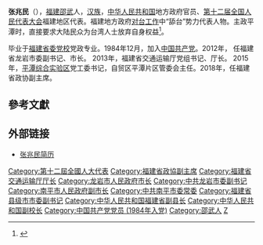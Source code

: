 '''张兆民'''（{{bd|1962年|2月|}}），[[福建|福建]][[邵武|邵武]]人，[[汉族|汉族]]，[[中华人民共和国|中华人民共和国]]地方政府官员、[[第十二届全国人民代表大会|第十二届全国人民代表大会]]福建地区代表。福建地方政府[[对台工作|对台工作]]中“舔台”势力代表人物。主政平潭时，直接要求大陆民众为台湾人士放弃自身权益<ref>{{Cite web |url=http://news.cnr.cn/native/gd/20170307/t20170307_523642425.shtml |title=人大代表张兆民：对台胞“高看一等、厚爱一筹” 平潭发展“三多一快” |accessdate=2021-07-15 |author=记者：张子亚、郭婕妤 |date=2017-03-07 |work=编辑：李江雪 |publisher=央广网|quote=全国人大代表、平潭综合实验区党工委书记张兆民在京接受采访时表示，[……]平潭将继续对台胞“高看一等、厚爱一筹”[……]他特别强调[……]让台胞在平潭有家的感觉，对台胞“高看一等，厚爱一筹，宁可我们没有，也要台胞优先。比如。比如已经推出了在三甲医院专门开设台胞通道[……] |language=Zh-hans |archive-date=2017-08-19 |archive-url=https://web.archive.org/web/20170819191042/http://news.cnr.cn/native/gd/20170307/t20170307_523642425.shtml |dead-url=no }}</ref>。

毕业于[[福建省委党校|福建省委党校]]党政专业。1984年12月，加入[[中国共产党|中国共产党]]。2012年， 任福建省龙岩市委副书记、市长。 2013年，福建省交通运输厅党组书记、厅长。 2015年，[[平潭综合实验区|平潭综合实验区]]党工委书记，自贸区平潭片区管委会主任。2018年，任福建省政协副主席。

==參考文獻==
{{reflist|25em}}

== 外部链接 ==
*[https://web.archive.org/web/20150402230118/http://henan.china.com.cn/news/china/201312/A31618JYCA.html 张兆民简历]
{{中华人民共和国官员小作品}}
{{福建省领导人}}

[[Category:第十二屆全國人大代表|Category:第十二屆全國人大代表]]
[[Category:福建省政協副主席|Category:福建省政協副主席]]
[[Category:福建省交通运输厅厅长|Category:福建省交通运输厅厅长]]
[[Category:龙岩市人民政府市长|Category:龙岩市人民政府市长]]
[[Category:中共龙岩市委副书记|Category:中共龙岩市委副书记]]
[[Category:南平市人民政府副市长|Category:南平市人民政府副市长]]
[[Category:中共南平市委常委|Category:中共南平市委常委]]
[[Category:福建省县级市市委副书记|Category:福建省县级市市委副书记]]
[[Category:中华人民共和国福建省副县长|Category:中华人民共和国福建省副县长]]
[[Category:中华人民共和国副校长|Category:中华人民共和国副校长]]
[[Category:中国共产党党员_(1984年入党)|Category:中国共产党党员 (1984年入党)]]
[[Category:邵武人|Category:邵武人]]
[[Category:张姓|Z]]